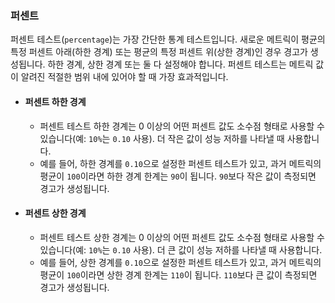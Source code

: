 ### 퍼센트

퍼센트 테스트(`percentage`)는 가장 간단한 통계 테스트입니다. 새로운 메트릭이 평균의 특정 퍼센트 아래(하한 경계) 또는 평균의 특정 퍼센트 위(상한 경계)인 경우 경고가 생성됩니다. 하한 경계, 상한 경계 또는 둘 다 설정해야 합니다. 퍼센트 테스트는 메트릭 값이 알려진 적절한 범위 내에 있어야 할 때 가장 효과적입니다.

- #### 퍼센트 하한 경계
  - 퍼센트 테스트 하한 경계는 0 이상의 어떤 퍼센트 값도 소수점 형태로 사용할 수 있습니다(예: `10%`는 `0.10` 사용). 더 작은 값이 성능 저하를 나타낼 때 사용합니다.
  - 예를 들어, 하한 경계를 `0.10`으로 설정한 퍼센트 테스트가 있고, 과거 메트릭의 평균이 `100`이라면 하한 경계 한계는 `90`이 됩니다. `90`보다 작은 값이 측정되면 경고가 생성됩니다.
- #### 퍼센트 상한 경계
  - 퍼센트 테스트 상한 경계는 0 이상의 어떤 퍼센트 값도 소수점 형태로 사용할 수 있습니다(예: `10%`는 `0.10` 사용). 더 큰 값이 성능 저하를 나타낼 때 사용합니다.
  - 예를 들어, 상한 경계를 `0.10`으로 설정한 퍼센트 테스트가 있고, 과거 메트릭의 평균이 `100`이라면 상한 경계 한계는 `110`이 됩니다. `110`보다 큰 값이 측정되면 경고가 생성됩니다.